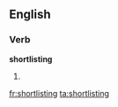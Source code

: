 
==English==

===Verb===
'''shortlisting'''

# {{present participle of|shortlist}}

[[fr:shortlisting]]
[[ta:shortlisting]]